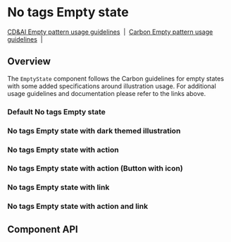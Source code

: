 
# No tags Empty state

[CD&AI Empty pattern usage guidelines](https://pages.github.ibm.com/cdai-design/pal/patterns/empty-state/usage/)
&nbsp;|&nbsp;
[Carbon Empty pattern usage guidelines](https://www.carbondesignsystem.com/patterns/empty-states-pattern/)
&nbsp;|&nbsp;

## Overview

The `EmptyState` component follows the Carbon guidelines for empty states with
some added specifications around illustration usage. For additional usage
guidelines and documentation please refer to the links above.

### Default No tags Empty state

<Preview>
  <Story id="experimental-emptystates-notagsemptystate--default" />
</Preview>

### No tags Empty state with dark themed illustration

<Preview>
  <Story id="experimental-emptystates-notagsemptystate--with-dark-mode-illustration" />
</Preview>

### No tags Empty state with action

<Preview>
  <Story id="experimental-emptystates-notagsemptystate--with-action" />
</Preview>

### No tags Empty state with action (Button with icon)

<Preview>
  <Story id="experimental-emptystates-notagsemptystate--with-action-icon-button" />
</Preview>

### No tags Empty state with link

<Preview>
  <Story id="experimental-emptystates-notagsemptystate--with-link" />
</Preview>

### No tags Empty state with action and link

<Preview>
  <Story id="experimental-emptystates-notagsemptystate--with-action-and-link" />
</Preview>

## Component API

<Props />

